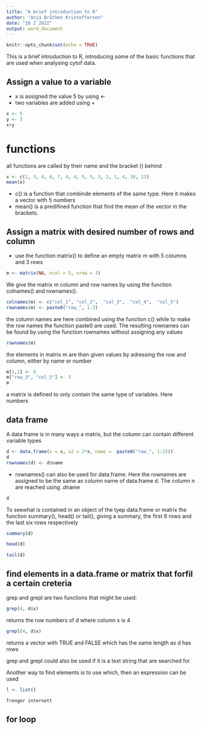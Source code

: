 ```yaml
---
title: "A brief introduction to R"
author: "Anja Bråthen Kristoffersen"
date: "16 2 2022"
output: word_document
---
```


```r
knitr::opts_chunk$set(echo = TRUE)
```

This is a brief introduction to R, introducing some of the basic functions that are used when analysing cytof data.

## Assign a value to a variable
* x is assigned the value 5 by using  <- 
* two variables are added using +


```r
x <- 5
y <- 3
x+y
```

# functions

all functions are called by their name and the bracket () behind

```r
x <- c(1, 3, 4, 6, 7, 4, 4, 5, 5, 3, 2, 1, 4, 10, 13)
mean(x)
```
* c() is a function that combinde elements of the same type. Here it makes a vector with 5 numbers
* mean() is a predifined function that find the mean of the vector in the brackets.


## Assign a matrix with desired number of rows and column

* use the function matrix() to define an empty matrix m with 5 columns and 3 rows

```r
m <- matrix(NA, ncol = 5, nrow = 3)
```

We give the matrix m column and row names by using the function colnames() and rownames(). 

```r
colnames(m) <- c("col_1", "col_2",  "col_3",  "col_4",  "col_5")
rownames(m) <- paste0("row_", 1:3)
```

the column names are here combined using the function c() while to make the row names the function paste0 are used. The resulting rownames can be found by using the function rownames without assigning any values

```r
rownames(m)
```

the elements in matrix m are then given values by adressing the row and column, either by name or number

```r
m[1,1] <- 6
m["row_3", "col_5"] <- 3
m
```

a matrix is defined to only contain the same type of variables. Here numbers

## data frame

A data frame is in many ways a matrix, but the column can contain different variable types

```r
d <- data.frame(x = x, x2 = 2*x, name =  paste0("row_", 1:15))
d
rownames(d) <- d$name
```
* rownames() can also be used for data.frame. Here the rownames are assigned to be the same as column name of data.frame d. The column n are reached using $. d$name

```r
d
```

To seewhat is contained in an object of the tyep data.frame or matrix the function summary(), head() or tail(), giving a summary, the first 6 rows and the last six rows respectively

```r
summary(d)
```

```r
head(d)
```

```r
tail(d)
```

## find elements in a data.frame or matrix that forfil a certain creteria

grep and grepl are two functions that might be used:

```r
grep(4, d$x)
```
returns the row numbers of d where column x is 4

```r
grepl(4, d$x)

```

returns a vector with TRUE and FALSE which has the same length as d has rows


grep and grepl could also be used if it is a text string that are searched for


Another way to find elements is to use which, then an expression can be used 

```r
l <- list()

Trenger internett
```


## for loop

